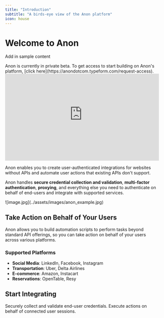 ```yaml
---
title: "Introduction"
subtitle: "A birds-eye view of the Anon platform"
icon: house
---
```

# Welcome to Anon

Add in sample content

<Tip>
  Anon is currently in private beta. To get access to start building on Anon's platform, [click here](https://anondotcom.typeform.com/request-access). 
</Tip>

<Frame>
<iframe
  style="width: 100%; aspect-ratio: 16 / 9;"
  src="https://customer-do2pwi134h6029e3.cloudflarestream.com/dbbff1151e6898a001260af2e832700b/iframe?loop=true&autoplay=true"
  title="Anon Example"
  frameborder="0"
  allow="accelerometer; gyroscope; autoplay; encrypted-media; picture-in-picture;"
  allowfullscreen
></iframe>
</Frame>

Anon enables you to create user-authenticated integrations for websites without APIs and automate user actions that existing APIs don't support.

Anon handles **secure credential collection and validation**, **multi-factor authentication**, **proxying**, and everything else you need to authenticate on behalf of end-users and integrate with supported services.

<Frame>
![image.jpg](../assets/images/anon_example.jpg)
</Frame>

## Take Action on Behalf of Your Users

Anon allows you to build automation scripts to perform tasks beyond standard API offerings, so you can take action on behalf of your users across various platforms.

### Supported Platforms

- **Social Media**: LinkedIn, Facebook, Instagram
- **Transportation**: Uber, Delta Airlines
- **E-commerce**: Amazon, Instacart
- **Reservations**: OpenTable, Resy

## Start Integrating

<CardGroup cols={2}>
  <Card title="Connecting User Sessions" icon='link' href="/docs/connecting-user-sessions/overview">
    Securely collect and validate end-user credentials.
  </Card>
  <Card title="Running User Sessions" icon='rocket' href="/docs/running-user-sessions/overview">
    Execute actions on behalf of connected user sessions.
  </Card>
</CardGroup>
